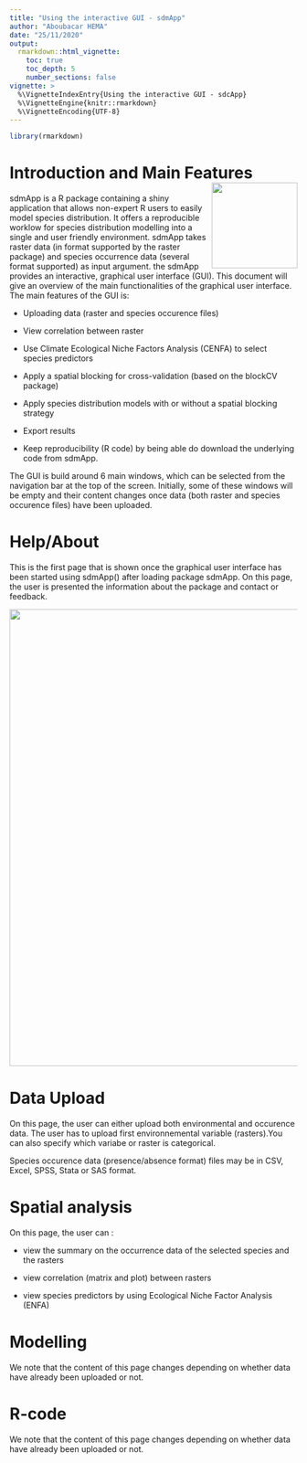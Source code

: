 ```yaml
---
title: "Using the interactive GUI - sdmApp"
author: "Aboubacar HEMA"
date: "25/11/2020"
output: 
  rmarkdown::html_vignette:
    toc: true
    toc_depth: 5
    number_sections: false
vignette: >
  %\VignetteIndexEntry{Using the interactive GUI - sdcApp}
  %\VignetteEngine{knitr::rmarkdown}
  %\VignetteEncoding{UTF-8}
---
```


```r
library(rmarkdown)
```

# Introduction and Main Features  <img src="Logo_sdmApp.png" align="right" width="150" />

<!--<img src="pngs/rstudio-ide.png" width=364 height=288 align="right"/>--> 

sdmApp is a R package containing a shiny application that allows non-expert R users to easily model species distribution. It offers a reproducible worklow for species distribution modelling into a single and user friendly environment. sdmApp takes raster data (in format supported by the raster package) and species occurrence data (several format supported) as input argument. the sdmApp provides an interactive, graphical user interface (GUI). This document will give an overview of the main functionalities of the graphical user interface. The main features of the GUI is:

* Uploading data (raster and species occurence files)
* View correlation between raster
* Use Climate Ecological Niche Factors Analysis (CENFA) to select species predictors
* Apply a spatial blocking for cross-validation (based on the blockCV package)
* Apply species distribution models with or without a spatial blocking strategy 

* Export results
* Keep reproducibility (R code) by being able do download the underlying code from sdmApp.

 The GUI is build around 6 main windows, which can be selected from the navigation bar at the top of the screen. Initially, some of these windows will be empty and their content changes once data (both raster and species occurence files) have been uploaded.

<!--![caption](sticker_vstone_07_1.png)--> 

# Help/About 

This is the first page that is shown once the graphical user interface has been started using sdmApp() after loading package sdmApp. On this page, the user is presented the information about the package and contact or feedback. 

<img src="Logo_sdmApp.png" align="center" width="800" />
                                        
# Data Upload

On this page, the user can either upload both environmental and occurence data.
The user has to upload first environnemental variable (rasters).You can also specify which variabe or raster is categorical.

Species occurence data (presence/absence format) files may be in CSV, Excel, SPSS, Stata or SAS format.

# Spatial analysis

On this page, the user can :

* view the summary on the occurrence data of the selected species and the rasters

* view correlation (matrix and plot) between rasters

* view species predictors by using Ecological Niche Factor Analysis (ENFA)



# Modelling

We note that the content of this page changes depending on whether data have already been uploaded or not.


# R-code

We note that the content of this page changes depending on whether data have already been uploaded or not.
